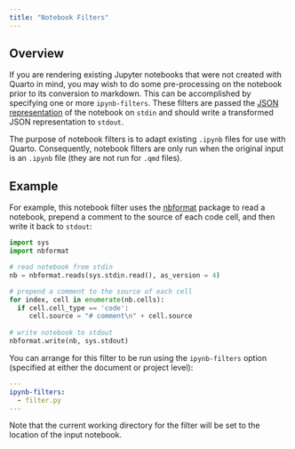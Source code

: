 ```yaml
---
title: "Notebook Filters"
---
```


## Overview

If you are rendering existing Jupyter notebooks that were not created with Quarto in mind, you may wish to do some pre-processing on the notebook prior to its conversion to markdown. This can be accomplished by specifying one or more `ipynb-filters`. These filters are passed the [JSON representation](https://nbformat.readthedocs.io/en/latest/format_description.html) of the notebook on `stdin` and should write a transformed JSON representation to `stdout`.

::: callout-note
The purpose of notebook filters is to adapt existing `.ipynb` files for use with Quarto. Consequently, notebook filters are only run when the original input is an `.ipynb` file (they are not run for `.qmd` files).
:::

## Example

For example, this notebook filter uses the [nbformat](https://nbformat.readthedocs.io/en/latest/index.html) package to read a notebook, prepend a comment to the source of each code cell, and then write it back to `stdout`:

``` python
import sys
import nbformat

# read notebook from stdin
nb = nbformat.reads(sys.stdin.read(), as_version = 4)

# prepend a comment to the source of each cell
for index, cell in enumerate(nb.cells):
  if cell.cell_type == 'code':
     cell.source = "# comment\n" + cell.source
  
# write notebook to stdout 
nbformat.write(nb, sys.stdout)
```

You can arrange for this filter to be run using the `ipynb-filters` option (specified at either the document or project level):

``` yaml
---
ipynb-filters:
  - filter.py
---
```

Note that the current working directory for the filter will be set to the location of the input notebook.
